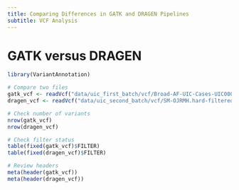 ```yaml
---
title: Comparing Differences in GATK and DRAGEN Pipelines
subtitle: VCF Analysis
---
```


# GATK versus DRAGEN

```r
library(VariantAnnotation)

# Compare two files
gatk_vcf <- readVcf("data/uic_first_batch/vcf/Broad-AF-UIC-Cases-UIC0002.vcf")
dragen_vcf <- readVcf("data/uic_second_batch/vcf/SM-OJRMH.hard-filtered.vcf")

# Check number of variants
nrow(gatk_vcf)
nrow(dragen_vcf)

# Check filter status
table(fixed(gatk_vcf)$FILTER)
table(fixed(dragen_vcf)$FILTER)

# Review headers
meta(header(gatk_vcf))
meta(header(dragen_vcf))
```
